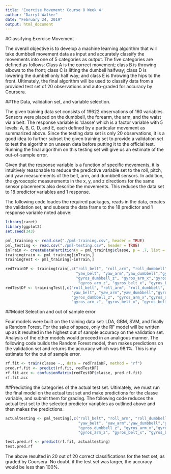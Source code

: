 ---
title: 'Exercise Movement: Course 8 Week 4'
author: "Darryl Walker"
date: "February 24, 2019"
output: html_document
---

#Classifying Exercise Movement 

The overall objective is to develop a machine learning algorithm that will take dumbbell movement data as input and accurately classify the movements into one of 5 categories as output. The five categories are defined as follows:  Class A is the correct movement; class B is throwing elbows to the front; class C is lifting the dumbell halfway; class D is lowering the dumbell only half way; and class E is throwing the hips to the front. Ultimately, the final algorithm will be used to classify data from a provided test set of 20 observations and auto-graded for accuracy by Coursera.

##The Data, validation set, and variable selection.

The given training data set consists of 19622 observations of 160 variables.  Sensors were placed on the dumbbell, the forearm, the arm, and the waist via a belt.  The response variable is 'classe' which is a factor variable with 5 levels: A, B, C, D, and E, each defined by a particular movement as summarized above. Since the testing data set is only 20 observations, it is a good idea to further subset the given training set to provide a validation set to test the algorithm on unseen data before putting it to the official test.  Running the final algorithm on this testing set will give us an estimate of the out-of-sample error.

Given that the response variable is a function of specific movements, it is intuitively reasonable to reduce the predictive variable set to the roll, pitch, and yaw measurements of the belt, arm, and dumbbell sensors.  In addition, the gyroscopic measurements in the x, y, and z directions for the same sensor placements also describe the movements.  This reduces the data set to 18 predictor variables and 1 response.

The following code loades the required packages, reads in the data, creates the validation set, and subsets the data frame to the 18 predictor and 1 response variable noted above:
```{r}
library(caret)
library(ggplot2)
set.seed(343)

pml_training <- read.csv("./pml-training.csv", header = TRUE)
pml_testing <- read.csv("./pml-testing.csv", header = TRUE)
inTrain <- createDataPartition(y = pml_training$classe, p = .7, list = FALSE)
trainingtrain <- pml_training[inTrain,]
trainingTest <- pml_training[-inTrain,]

redTrainDF <- trainingtrain[,c("roll_belt", "roll_arm", "roll_dumbbell", "pitch_arm","pitch_belt", "pitch_dumbbell",
                               "yaw_belt", "yaw_arm","yaw_dumbbell","gyros_dumbbell_x", "gyros_dumbbell_y",
                               "gyros_dumbbell_z", "gyros_arm_x","gyros_arm_y",
                                "gyros_arm_z", "gyros_belt_x", "gyros_belt_y", "gyros_belt_z","classe")]
redTestDF <- trainingTest[,c("roll_belt", "roll_arm", "roll_dumbbell", "pitch_arm","pitch_belt", "pitch_dumbbell",
                             "yaw_belt", "yaw_arm","yaw_dumbbell","gyros_dumbbell_x", "gyros_dumbbell_y",
                             "gyros_dumbbell_z", "gyros_arm_x","gyros_arm_y",
                             "gyros_arm_z", "gyros_belt_x", "gyros_belt_y", "gyros_belt_z","classe")]
```

##Model Selection and out of sample error

Four models were built on the training data set:  LDA, GBM, SVM, and finally a Random Forest.  For the sake of space, only the RF model will be written up as it resulted in the highest out of sample accuracy on the validation set. Analysis of the other models would proceed in an analigous manner. The following code builds the Random Forest model, then makes predictions on the validation set and returns the accuracy which was 98.1%. This is my estimate for the out of sample error.
```{r}
rf.fit <- train(classe ~., data = redTrainDF, method = "rf")
pred.rf.fit <- predict(rf.fit, redTestDF)
rf.fit.acc <- confusionMatrix(redTestDF$classe, pred.rf.fit)
rf.fit.acc
```
##Predicting the categories of the actual test set.
Ultimately, we must run the final model on the actual test set and make predictions for the classe variable, and submit them for grading.  The following code reduces the actual test set to the selected predictor variables as outlined above and then makes the predictions.
```{r}
actualtesting <- pml_testing[,c("roll_belt", "roll_arm", "roll_dumbbell", "pitch_arm","pitch_belt", "pitch_dumbbell",
                                "yaw_belt", "yaw_arm","yaw_dumbbell","gyros_dumbbell_x", "gyros_dumbbell_y",
                                "gyros_dumbbell_z", "gyros_arm_x","gyros_arm_y",
                                "gyros_arm_z", "gyros_belt_x", "gyros_belt_y", "gyros_belt_z")]

test.pred.rf <- predict(rf.fit, actualtesting)
test.pred.rf
```

The above resulted in 20 out of 20 correct classifications for the test set, as graded by Coursera.  No doubt, if the test set was larger, the accuracy would be less than 100%.